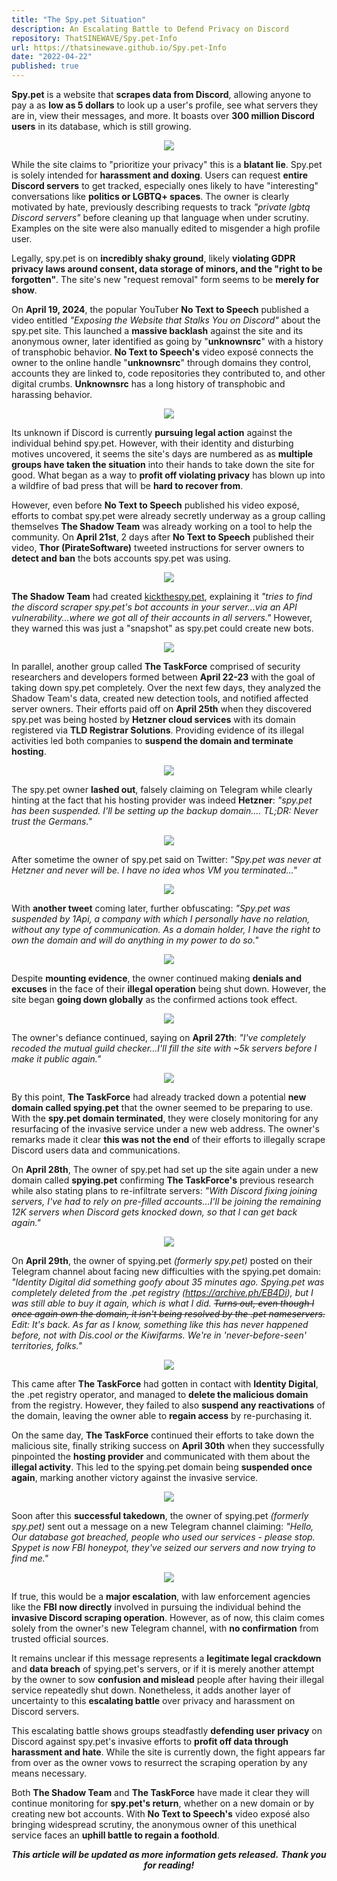 ```yaml
---
title: "The Spy.pet Situation"
description: An Escalating Battle to Defend Privacy on Discord
repository: ThatSINEWAVE/Spy.pet-Info
url: https://thatsinewave.github.io/Spy.pet-Info
date: "2022-04-22"
published: true
---
```


**Spy.pet** is a website that **scrapes data from Discord**, allowing anyone to pay a as **low as 5 dollars** to look up a user's profile, see what servers they are in, view their messages, and more. It boasts over **300 million Discord users** in its database, which is still growing.

<div align="center">

[![](https://sinewave.vercel.app/spy.pet-0.png)](https://spy.pet)

</div>

While the site claims to "prioritize your privacy" this is a **blatant lie**. Spy.pet is solely intended for **harassment and doxing**. Users can request **entire Discord servers** to get tracked, especially ones likely to have "interesting" conversations like **politics or LGBTQ+ spaces**. The owner is clearly motivated by hate, previously describing requests to track _"private lgbtq Discord servers"_ before cleaning up that language when under scrutiny. Examples on the site were also manually edited to misgender a high profile user.

Legally, spy.pet is on **incredibly shaky ground**, likely **violating GDPR privacy laws around consent, data storage of minors, and the "right to be forgotten"**. The site's new "request removal" form seems to be **merely for show**.

On **April 19, 2024**, the popular YouTuber **No Text to Speech** published a video entitled _"Exposing the Website that Stalks You on Discord"_ about the spy.pet site. This launched a **massive backlash** against the site and its anonymous owner, later identified as going by "**unknownsrc**" with a history of transphobic behavior. **No Text to Speech's** video exposé connects the owner to the online handle "**unknownsrc**" through domains they control, accounts they are linked to, code repositories they contributed to, and other digital crumbs. **Unknownsrc** has a long history of transphobic and harassing behavior.

<div align="center">

[![](https://sinewave.vercel.app/NTTS.png)](https://www.youtube.com/watch?v=ktxbXlF6UQE)

</div>

Its unknown if Discord is currently **pursuing legal action** against the individual behind spy.pet. However, with their identity and disturbing motives uncovered, it seems the site's days are numbered as as **multiple groups have taken the situation** into their hands to take down the site for good. What began as a way to **profit off violating privacy** has blown up into a wildfire of bad press that will be **hard to recover from**.

However, even before **No Text to Speech** published his video exposé, efforts to combat spy.pet were already secretly underway as a group calling themselves **The Shadow Team** was already working on a tool to help the community.
On **April 21st**, 2 days after **No Text to Speech** published their video, **Thor (PirateSoftware)** tweeted instructions for server owners to **detect and ban** the bots accounts spy.pet was using.

<div align="center">

[![](https://sinewave.vercel.app/PirateSoftware.png)](https://twitter.com/PirateSoftware/status/1782061638956601545)

</div>

**The Shadow Team** had created [kickthespy.pet](https://kickthespy.pet), explaining it _"tries to find the discord scraper spy.pet's bot accounts in your server...via an API vulnerability...where we got all of their accounts in all servers."_ However, they warned this was just a "snapshot" as spy.pet could create new bots.

<div align="center">

[![](https://sinewave.vercel.app/kickthespy.png)](https://kickthespy.pet)

</div>

In parallel, another group called **The TaskForce** comprised of security researchers and developers formed between **April 22-23** with the goal of taking down spy.pet completely. Over the next few days, they analyzed the Shadow Team's data, created new detection tools, and notified affected server owners. Their efforts paid off on **April 25th** when they discovered spy.pet was being hosted by **Hetzner cloud services** with its domain registered via **TLD Registrar Solutions**. Providing evidence of its illegal activities led both companies to **suspend the domain and terminate hosting**.

<div align="center">

[![](https://sinewave.vercel.app/proof-2.png)](https://sinewave.vercel.app/proof-2.png)

</div>

The spy.pet owner **lashed out**, falsely claiming on Telegram while clearly hinting at the fact that his hosting provider was indeed **Hetzner**:
_"spy.pet has been suspended. I'll be setting up the backup domain.... TL;DR: Never trust the Germans."_

<div align="center">

[![](https://sinewave.vercel.app/Spy.pet-3.png)](https://t.me/spypet/14)

</div>

After sometime the owner of spy.pet said on Twitter:
_"Spy.pet was never at Hetzner and never will be. I have no idea whos VM you terminated..."_

<div align="center">

[![](https://sinewave.vercel.app/spyDOTpet-2.png)](https://twitter.com/spyDOTpet/status/1783841715016937500)

</div>

With **another tweet** coming later, further obfuscating:
_"Spy.pet was suspended by 1Api, a company with which I personally have no relation, without any type of communication. As a domain holder, I have the right to own the domain and will do anything in my power to do so."_

<div align="center">

[![](https://sinewave.vercel.app/spyDOTpet-1.png)](https://twitter.com/spyDOTpet/status/1783865314481934688)

</div>

Despite **mounting evidence**, the owner continued making **denials and excuses** in the face of their **illegal operation** being shut down. However, the site began **going down globally** as the confirmed actions took effect.

<div align="center">

[![](https://sinewave.vercel.app/proof-1.png)](https://www.host-tracker.com/en/ic/1/412a9b19-7fc3-4283-a081-9530a26514e5?u=spy.pet)

</div>

The owner's defiance continued, saying on **April 27th**:
_"I've completely recoded the mutual guild checker...I'll fill the site with ~5k servers before I make it public again."_

<div align="center">

[![](https://sinewave.vercel.app/Spy.pet-2.png)](https://sinewave.vercel.app/Spy.pet-2.png)

</div>

By this point, **The TaskForce** had already tracked down a potential **new domain called spying.pet** that the owner seemed to be preparing to use. With the **spy.pet domain terminated**, they were closely monitoring for any resurfacing of the invasive service under a new web address. The owner's remarks made it clear **this was not the end** of their efforts to illegally scrape Discord users data and communications.

On **April 28th**, The owner of spy.pet had set up the site again under a new domain called **spying.pet** confirming **The TaskForce's** previous research while also stating plans to re-infiltrate servers:
_"With Discord fixing joining servers, I've had to rely on pre-filled accounts...I'll be joining the remaining 12K servers when Discord gets knocked down, so that I can get back again."_

<div align="center">

[![](https://sinewave.vercel.app/Spy.pet-1.png)](https://t.me/spypet/16)

</div>

On **April 29th**, the owner of spying.pet _(formerly spy.pet)_ posted on their Telegram channel about facing new difficulties with the spying.pet domain:
_"Identity Digital did something goofy about 35 minutes ago. Spying.pet was completely deleted from the .pet registry (https://archive.ph/EB4Di), but I was still able to buy it again, which is what I did. ~~Turns out, even though I once again own the domain, it isn't being resolved by the .pet nameservers.~~ Edit: It's back. As far as I know, something like this has never happened before, not with Dis.cool or the Kiwifarms. We're in 'never-before-seen' territories, folks."_

<div align="center">

[![](https://sinewave.vercel.app/Spy.pet-4.png)](https://t.me/spypet/17)

</div>

This came after **The TaskForce** had gotten in contact with **Identity Digital**, the .pet registry operator, and managed to **delete the malicious domain** from the registry. However, they failed to also **suspend any reactivations** of the domain, leaving the owner able to **regain access** by re-purchasing it.

On the same day, **The TaskForce** continued their efforts to take down the malicious site, finally striking success on **April 30th**  when they successfully pinpointed the **hosting provider** and communicated with them about the **illegal activity**. This led to the spying.pet domain being **suspended once again**, marking another victory against the invasive service.

<div align="center">

[![](https://sinewave.vercel.app/proof-4.png)](https://sinewave.vercel.app/proof-4.png)

</div>

Soon after this **successful takedown**, the owner of spying.pet _(formerly spy.pet)_ sent out a message on a new Telegram channel claiming:
_"Hello, Our database got breached, people who used our services - please stop. Spypet is now FBI honeypot, they've seized our servers and now trying to find me."_

<div align="center">

[![](https://sinewave.vercel.app/Spy.pet-6.png)](https://t.me/spyingpet/4)

</div>

If true, this would be a **major escalation**, with law enforcement agencies like the **FBI now directly** involved in pursuing the individual behind the **invasive Discord scraping operation**. However, as of now, this claim comes solely from the owner's new Telegram channel, with **no confirmation** from trusted official sources.

It remains unclear if this message represents a **legitimate legal crackdown** and **data breach** of spying.pet's servers, or if it is merely another attempt by the owner to sow **confusion and mislead** people after having their illegal service repeatedly shut down. Nonetheless, it adds another layer of uncertainty to this **escalating battle** over privacy and harassment on Discord servers.

This escalating battle shows groups steadfastly **defending user privacy** on Discord against spy.pet's invasive efforts to **profit off data through harassment and hate**. While the site is currently down, the fight appears far from over as the owner vows to resurrect the scraping operation by any means necessary.

Both **The Shadow Team** and **The TaskForce** have made it clear they will continue monitoring for **spy.pet's return**, whether on a new domain or by creating new bot accounts. With **No Text to Speech's** video exposé also bringing widespread scrutiny, the anonymous owner of this unethical service faces an **uphill battle to regain a foothold**.

<div align="center">

_**This article will be updated as more information gets released.**_
_**Thank you for reading!**_

</div>

